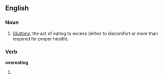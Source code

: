 ==English==

===Noun===
{{en-noun|-}}

#[[gluttony|Gluttony]], the act of eating to excess (either to discomfort or more than required for proper health).

===Verb===
'''overeating'''

#{{present participle of|[[overeat]]}}